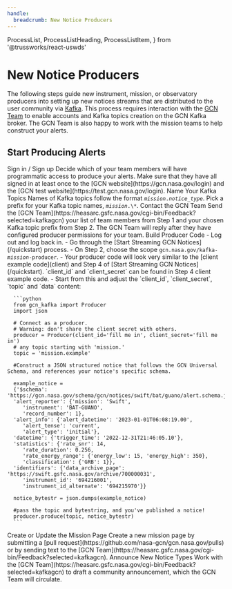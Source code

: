 ```yaml
---
handle:
  breadcrumb: New Notice Producers
---
```


  ProcessList,
  ProcessListHeading,
  ProcessListItem,
} from '@trussworks/react-uswds'

# New Notice Producers

The following steps guide new instrument, mission, or observatory producers
into setting up new notices streams that are distributed to the user community
via [Kafka](faq#what-is-kafka). This process requires interaction
with the [GCN Team](https://heasarc.gsfc.nasa.gov/cgi-bin/Feedback?selected=kafkagcn)
to enable accounts and Kafka topics creation on the GCN Kafka broker. The GCN Team is
also happy to work with the mission teams to help construct your alerts.

## Start Producing Alerts

<ProcessList>
   <ProcessListItem>
     <ProcessListHeading type="h3">
       Sign in / Sign up 
     </ProcessListHeading>
     Decide which of your team members will have programmatic access to produce your alerts. 
     Make sure that they have all signed in at least once to the [GCN website](https://gcn.nasa.gov/login) 
     and the [GCN test website](https://test.gcn.nasa.gov/login).
   </ProcessListItem>
   <ProcessListItem>
      <ProcessListHeading type="h3">
         Name Your Kafka Topics
      </ProcessListHeading>
      Names of Kafka topics follow the format <code><i>mission</i>.<i>notice_type</i></code>.
      Pick a prefix for your Kafka topic names, <code><i>mission</i>.\*</code>.
   </ProcessListItem>
   <ProcessListItem>
      <ProcessListHeading type="h3">
         Contact the GCN Team
      </ProcessListHeading>
      Send the [GCN Team](https://heasarc.gsfc.nasa.gov/cgi-bin/Feedback?selected=kafkagcn)
   your list of team members from Step 1 and your chosen Kafka topic prefix from Step 2.
      The GCN Team will reply after they have configured producer permissions for your team.
   </ProcessListItem>
   <ProcessListItem>
      <ProcessListHeading type="h3">
         Build Producer Code
      </ProcessListHeading>
      - Log out and log back in.
      - Go through the [Start Streaming GCN Notices](/quickstart) process.
      - On Step 2, choose the scope <code>gcn.nasa.gov/kafka-<i>mission</i>-producer</code>.
      - Your producer code will look very similar to the [client example code](client) and
      Step 4 of [Start Streaming GCN Notices](/quickstart). `client_id` and `client_secret`
      can be found in Step 4 client example code.
      - Start from this and adjust the `client_id`, `client_secret`, `topic` and `data` content:

      ```python
      from gcn_kafka import Producer
      import json

      # Connect as a producer.
      # Warning: don't share the client secret with others.
      producer = Producer(client_id='fill me in', client_secret='fill me in')
      # any topic starting with 'mission.'
      topic = 'mission.example'

      #Construct a JSON structured notice that follows the GCN Universal Schema, and references your notice's specific schema.

      example_notice =
      {'$schema': 'https://gcn.nasa.gov/schema/gcn/notices/swift/bat/guano/alert.schema.json',
      'alert_reporter': {'mission': 'Swift',
         'instrument': 'BAT-GUANO',
         'record_number': 1},
      'alert_info': {'alert_datetime': '2023-01-01T06:08:19.00',
         'alert_tense': 'current',
         'alert_type': 'initial'},
      'datetime': {'trigger_time': '2022-12-31T21:46:05.10'},
      'statistics': {'rate_snr': 14,
         'rate_duration': 0.256,
         'rate_energy_range': {'energy_low': 15, 'energy_high': 350},
         'classification': {'GRB': 1}},
      'identifiers': {'data_archive_page': 'https://swift.gsfc.nasa.gov/archive/700000031',
         'instrument_id': '694216001',
         'instrument_id_alternate': '694215970'}}

      notice_bytestr = json.dumps(example_notice)

      #pass the topic and bytestring, and you've published a notice!
      producer.produce(topic, notice_bytestr)
      ```

   </ProcessListItem>
   <ProcessListItem>
      <ProcessListHeading type="h3">
         Create or Update the Mission Page
      </ProcessListHeading>
      Create a new mission page by submitting a [pull request](https://github.com/nasa-gcn/gcn.nasa.gov/pulls)
or by sending text to the [GCN Team](https://heasarc.gsfc.nasa.gov/cgi-bin/Feedback?selected=kafkagcn).
   </ProcessListItem>

   <ProcessListItem>
      <ProcessListHeading type="h3">
         Announce New Notice Types
      </ProcessListHeading>
      Work with the
      [GCN Team](https://heasarc.gsfc.nasa.gov/cgi-bin/Feedback?selected=kafkagcn)
      to draft a community announcement, which the GCN Team will circulate. 
   </ProcessListItem>
</ProcessList>
